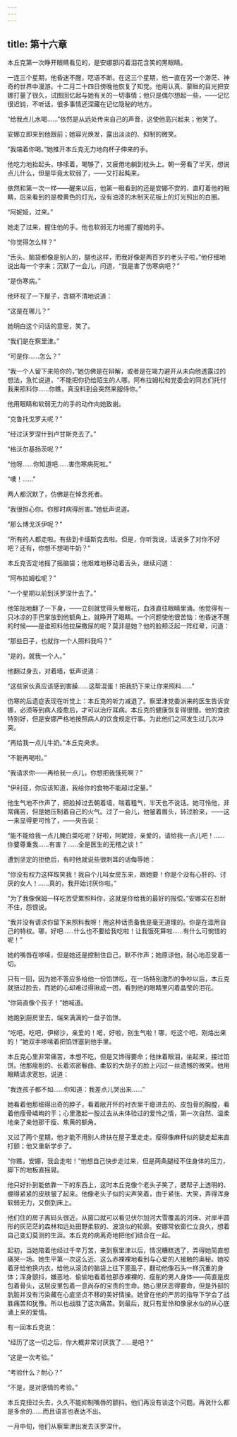 ```yaml
---
---
---
```

title: 第十六章
---




本丘克第一次睁开眼睛看见的，是安娜那闪着泪花含笑的黑眼睛。

一连三个星期，他昏迷不醒，呓语不断。在这三个星期，他一直在另一个渺茫、神奇的世界中漫游。十二月二十四日傍晚他恢复了知觉。他用认真、蒙眬的目光把安娜打量了很久，试图回忆起与她有关的一切事情；他只是偶尔想起一些，——记忆很迟钝，不听话，很多事情还深藏在记忆隐秘的地方。

“给我点儿水喝……”依然是从远处传来自己的声音，这使他高兴起来；他笑了。

安娜立即来到他跟前；她容光焕发，露出淡淡的、抑制的微笑。

“我端着你喝。”她推开本丘克无力地向杯子伸来的手。

他吃力地抬起头，哆嗦着，喝够了，又疲倦地躺到枕头上。朝一旁看了半天，想说点儿什么，但是毕竟太软弱了，——又打起盹来。

依然和第一次一样——醒来以后，他第一眼看到的还是安娜不安的、直盯着他的眼睛，后来看到的是橙黄色的灯光，没有油漆的木制天花板上的灯光照出的白圈。

“阿妮娅，过来。”

她走了过来，握住他的手。他也软弱无力地握了握她的手。

“你觉得怎么样？”

“舌头、脑袋都像是别人的，腿也这样，而我好像是两百岁的老头子啦，”他仔细地说出每一个字来；沉默了一会儿，问道，“我是害了伤寒病吧？”

“是伤寒病。”

他环视了一下屋子，含糊不清地说道：

“这是在哪儿？”

她明白这个问话的意思，笑了。

“我们是在察里津。”

“可是你……怎么？”

“我一个人留下来陪你的，”她仿佛是在辩解，或者是在竭力避开从未向他透露过的想法，急忙说道，“不能把你扔给陌生的人哪。阿布拉姆松和党委会的同志们托付我来照料你……你瞧，真没料到会突然来服侍你。”

他用眼睛和软弱无力的手的动作向她致谢。

“克鲁托戈罗夫呢？”

“经过沃罗涅什到卢甘斯克去了。”

“格沃尔基扬茨呢？”

“他呀……你知道吧……害伤寒病死啦。”

“噢！……”

两人都沉默了，仿佛是在悼念死者。

“我很担心你。你那时病得厉害。”她低声说道。

“那么博戈沃伊呢？”

“所有的人都走啦。有些到卡缅斯克去啦。但是，你听我说，话说多了对你不好吧？还有，你想不想喝牛奶？”

本丘克否定地摇了摇脑袋；他艰难地移动着舌头，继续问道：

“阿布拉姆松呢？”

“一个星期以前到沃罗涅什去了。”

他笨拙地翻了一下身，——立刻就觉得头晕眼花，血液直往眼睛里涌。他觉得有一只冰凉的手巴掌放到他额角上，就睁开了眼睛。一个问题使他很苦恼：他昏迷不醒的时候——是谁照料他拉屎撒尿的呢？莫非是她？他的脸颊泛起一阵红晕，问道：

“那些日子，也就你一个人照料我吗？”

“是的，就我一个人。”

他翻过身去，对着墙，低声说道：

“这些家伙真应该感到害臊……这帮混蛋！把我扔下来让你来照料……”

伤寒的后遗症表现在听觉上：本丘克的听力减退了。察里津党委派来的医生告诉安娜，必须等到病人痊愈后，才可以治疗耳病。本丘克的健康恢复得很慢。他的食欲特别好，但是安娜严格地按照病人的饮食规定行事。为此他们之间发生过几次冲突。

“再给我一点儿牛奶。”本丘克央求。

“不能再喝啦。”

“我请求你——再给我一点儿，你想把我饿死啊？”

“伊利亚，你应该知道，我给你的食物不能超过定量。”

他生气地不作声了，把脸掉过去朝着墙，喘着粗气，半天也不说话。她可怜他，非常痛苦，但是她压制着自己的火气。过了一会儿，他皱着眉头，转过脸来，——这一来显得更可怜了，——央告说：

“能不能给我一点儿腌白菜吃呢？好啦，阿妮娅，亲爱的，请给我一点儿吧！……你要尊重我……有害？……全是医生的无稽之谈！”

遭到坚定的拒绝后，有时他就说些很刺耳的话侮辱她：

“你没有权力这样取笑我！我自个儿叫女房东来，跟她要！你是个没有心肝的、讨厌的女人！……真的，我开始讨厌你啦。”

“为了我像保姆一样吃苦受累照料你，这就是你给我的最好的报偿。”安娜实在忍耐不住，怨恨说。

“我并没有请求你留下来照料我呀！用这种话责备我是毫无道理的。你是在滥用自己的特权。哪，好吧……什么也不要给我吃啦！让我饿死算啦……有什么可惋惜的呢！”

她的嘴唇在哆嗦，但是她还是控制住自己，默不作声；她原谅他，耐心地忍受着一切。

只有一回，因为她不答应多给他一份馅饼吃，在一场特别激烈的争吵以后，本丘克就扭过脸去，而她的心却难过得揪成一团，看到他的眼睛里闪着晶莹的泪花。

“你简直像个孩子！”她喊道。

她跑到厨房里去，端来满满的一盘子馅饼。

“吃吧，吃吧，伊柳沙，亲爱的！喏，好啦，别生气啦！哪，吃这个吧，刚烙出来的！”她双手哆嗦着把馅饼塞到他手里。

本丘克心里非常痛苦，本想不吃，但是又馋得要命；他抹着眼泪，坐起来，接过馅饼。他那瘦削的、长着浓密鬈曲、柔软的大胡子的脸上闪过一丝遗憾的微笑。他用眼睛请求宽恕，说道：

“我连孩子都不如……你知道：我差点儿哭出来……”

她看着他那细得出奇的脖子，看着敞开怀的衬衣里干瘪进去的、皮包骨的胸膛，看着他瘦骨嶙峋的手；心里激起一股过去从未体验过的爱怜之情，第一次自然、温柔地亲了亲他那干瘦、焦黄的额角。

又过了两个星期，他才能不用别人搀扶在屋子里走走。瘦得像麻秆似的腿走起来直打颤；他又重新学步了。

“你瞧，安娜，我会走啦！”他想自己快步走过来，但是两条腿经不住身体的压力，脚下的地板直摇晃。

他只好扑到能依靠一下的东西上，这时本丘克像个老头子笑了，腮帮子上透明的、绷得紧紧的皮肤皱了起来。他像老头子似的尖声笑着，由于紧张、大笑，弄得浑身软弱无力，又倒到床上。

他们住的房子离码头很近。从窗口就可以看见伏尔加河大雪覆盖的河床、对岸半圆形的灰茫茫的森林和远处田野柔软的、波浪似的轮廓。安娜常依窗伫立良久，想着自己变幻莫测的生涯。本丘克的病离奇地把他们结合在一起。

起初，当她陪着他经过千辛万苦，来到察里津以后，情况糟糕透了，弄得她简直想痛哭一场。她生平第一次这么近、这么赤裸裸地看到与心爱的人接触的奥秘。她咬着牙给他换内衣，给他从滚烫的脑袋上往下篦虱子，翻动他像石头一样沉重的身体；浑身颤抖，嫌恶地、偷偷地看着他那赤裸裸的、瘦削的男人身体——简直是皮包着骨头，这层皮里包着一息尚存的宝贵的生命。她心里厌恶得要命，但是外部的肮脏并没有污染藏在心底坚贞不移的美好情操。她曾在他的严厉的指导下学会了战胜痛苦和犹豫。所以也战胜了这次痛苦。到最后，就只有爱怜和像泉水似的从心底涌上来的爱情。

有一回本丘克说：

“经历了这一切之后，你大概非常讨厌我了……是吧？”

“这是一次考验。”

“考验什么？耐心？”

“不是，是对感情的考验。”

本丘克扭过头去，久久不能抑制嘴唇的颤抖。他们再没有谈这个问题。再说什么都是多余的……而且语言也表达不出。

一月中旬，他们从察里津出发去沃罗涅什。